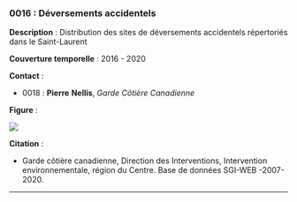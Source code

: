 ### 0016 : Déversements accidentels {-}

<!-- -------------------------------------------------- -->
**Description** : Distribution des sites de déversements accidentels répertoriés dans le Saint-Laurent

<!-- -------------------------------------------------- -->


<!-- -------------------------------------------------- -->

  **Couverture temporelle** : 2016 - 2020



<!-- -------------------------------------------------- -->
**Contact** :


  - 0018 : **Pierre** **Nellis**, *Garde Côtière Canadienne*


<!-- -------------------------------------------------- -->
**Figure** :

![](../figures/figures-format/data0016.png)


<!-- -------------------------------------------------- -->
**Citation** :


  - Garde côtière canadienne, Direction des Interventions, Intervention environnementale, région du Centre. Base de données SGI-WEB -2007-2020.




<!-- -------------------------------------------------- -->



<hr>
<br>

